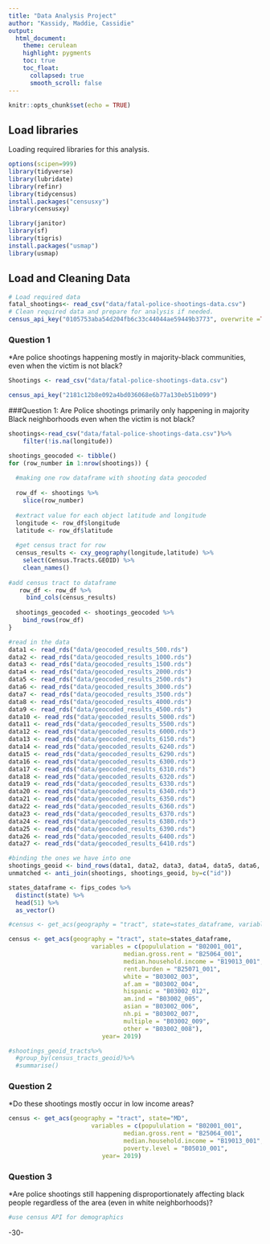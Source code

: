 ```yaml
---
title: "Data Analysis Project"
author: "Kassidy, Maddie, Cassidie"
output:
  html_document:
    theme: cerulean
    highlight: pygments
    toc: true
    toc_float:
      collapsed: true
      smooth_scroll: false
---
```


```r
knitr::opts_chunk$set(echo = TRUE)
```

## Load libraries

Loading required libraries for this analysis.

```r
options(scipen=999)
library(tidyverse)
library(lubridate)
library(refinr)
library(tidycensus)
install.packages("censusxy")
library(censusxy)

library(janitor)
library(sf)
library(tigris)
install.packages("usmap")
library(usmap)

```

## Load and Cleaning Data

```r
# Load required data
fatal_shootings<- read_csv("data/fatal-police-shootings-data.csv") 
# Clean required data and prepare for analysis if needed. 
census_api_key("0105753aba54d204fb6c33c44044ae59449b3773", overwrite =TRUE)
```



### Question 1
*Are police shootings happening mostly in majority-black communities, even when the victim is not black?

```r
Shootings <- read_csv("data/fatal-police-shootings-data.csv")

census_api_key("2181c12b8e092a4bd036068e6b77a130eb51b099")
```
###Question 1:
Are Police shootings primarily only happening in majority Black neighborhoods even when the victim is not black?

```r

shootings<-read_csv("data/fatal-police-shootings-data.csv")%>%
    filter(!is.na(longitude)) 

shootings_geocoded <- tibble()
for (row_number in 1:nrow(shootings)) {
  
  #making one row dataframe with shooting data geocoded
  
  row_df <- shootings %>%
    slice(row_number)
  
  #extract value for each object latitude and longitude
  longitude <- row_df$longitude
  latitude <- row_df$latitude
  
  #get census tract for row
  census_results <- cxy_geography(longitude,latitude) %>%
    select(Census.Tracts.GEOID) %>%
    clean_names()
  
#add census tract to dataframe 
   row_df <- row_df %>%
     bind_cols(census_results) 
   
  shootings_geocoded <- shootings_geocoded %>%
    bind_rows(row_df) 
}
```

```r
#read in the data
data1 <- read_rds("data/geocoded_results_500.rds")
data2 <- read_rds("data/geocoded_results_1000.rds")
data3 <- read_rds("data/geocoded_results_1500.rds")
data4 <- read_rds("data/geocoded_results_2000.rds")
data5 <- read_rds("data/geocoded_results_2500.rds")
data6 <- read_rds("data/geocoded_results_3000.rds")
data7 <- read_rds("data/geocoded_results_3500.rds")
data8 <- read_rds("data/geocoded_results_4000.rds")
data9 <- read_rds("data/geocoded_results_4500.rds")
data10 <- read_rds("data/geocoded_results_5000.rds")
data11 <- read_rds("data/geocoded_results_5500.rds")
data12 <- read_rds("data/geocoded_results_6000.rds")
data13 <- read_rds("data/geocoded_results_6150.rds")
data14 <- read_rds("data/geocoded_results_6240.rds")
data15 <- read_rds("data/geocoded_results_6290.rds")
data16 <- read_rds("data/geocoded_results_6300.rds")
data17 <- read_rds("data/geocoded_results_6310.rds")
data18 <- read_rds("data/geocoded_results_6320.rds")
data19 <- read_rds("data/geocoded_results_6330.rds")
data20 <- read_rds("data/geocoded_results_6340.rds")
data21 <- read_rds("data/geocoded_results_6350.rds")
data22 <- read_rds("data/geocoded_results_6360.rds")
data23 <- read_rds("data/geocoded_results_6370.rds")
data24 <- read_rds("data/geocoded_results_6380.rds")
data25 <- read_rds("data/geocoded_results_6390.rds")
data26 <- read_rds("data/geocoded_results_6400.rds")
data27 <- read_rds("data/geocoded_results_6410.rds")

#binding the ones we have into one
shootings_geoid <- bind_rows(data1, data2, data3, data4, data5, data6, data7, data8, data9, data10, data11, data12, data13,data14, data15,data16, data17, data18, data19, data20, data21, data22, data23, data24, data25, data26, data27,.id = NULL)
unmatched <- anti_join(shootings, shootings_geoid, by=c("id"))

states_dataframe <- fips_codes %>%
  distinct(state) %>%
  head(51) %>%
  as_vector()

#census <- get_acs(geography = "tract", state=states_dataframe, variables = c(population = "B02001_001"), geometry = FALSE)

census <- get_acs(geography = "tract", state=states_dataframe, 
                       variables = c(popululation = "B02001_001",
                                median.gross.rent = "B25064_001",
                                median.household.income = "B19013_001",
                                rent.burden = "B25071_001",
                                white = "B03002_003", 
                                af.am = "B03002_004",
                                hispanic = "B03002_012",
                                am.ind = "B03002_005",
                                asian = "B03002_006",
                                nh.pi = "B03002_007",
                                multiple = "B03002_009",
                                other = "B03002_008"),
                          year= 2019)

#shootings_geoid_tracts%>%
  #group_by(census_tracts_geoid)%>%
  #summarise()

```

### Question 2
*Do these shootings mostly occur in low income areas? 

```r

census <- get_acs(geography = "tract", state="MD", 
                       variables = c(popululation = "B02001_001",
                                median.gross.rent = "B25064_001",
                                median.household.income = "B19013_001",
                                poverty.level = "B05010_001",
                          year= 2019)
```

### Question 3
*Are police shootings still happening disproportionately affecting black people regardless of the area (even in white neighborhoods)?

```r

#use census API for demographics
```


-30-
